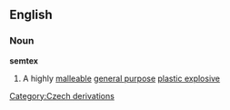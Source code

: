 ==English==
===Noun===
{{wikipedia}}
'''semtex'''
#A highly [[malleable]] [[general purpose]] [[plastic explosive]]
[[Category:Czech derivations]]